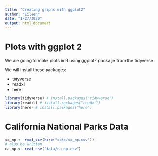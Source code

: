 ```yaml
---
title: "Creating graphs with ggplot2"
author: "Eileen"
date: "1/27/2020"
output: html_document
---
```


# Plots with ggplot 2

We are going to make plots in R using ggplot2 package from the tidyverse


We will install these packages: 

- tidyverse
- readxl
- here

```r
library(tidyverse) # install.packages("tidyverse")
library(readxl) # install.packages("readxl")
library(here) # install.packages("here")
```

# California National Parks Data

```r
ca_np <- read_csv(here("data/ca_np.csv"))
# also be written
ca_np <- read_csv("data/ca_np.csv")


```



